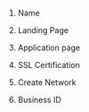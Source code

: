 1. Name 

2. Landing Page

3. Application page

4. SSL Certification

5. Create Network

6. Business ID